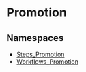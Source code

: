 
# Promotion

## Namespaces

- [Steps\_Promotion](../core_flows.Steps_Promotion/page.mdx)
- [Workflows\_Promotion](../core_flows.Workflows_Promotion/page.mdx)
